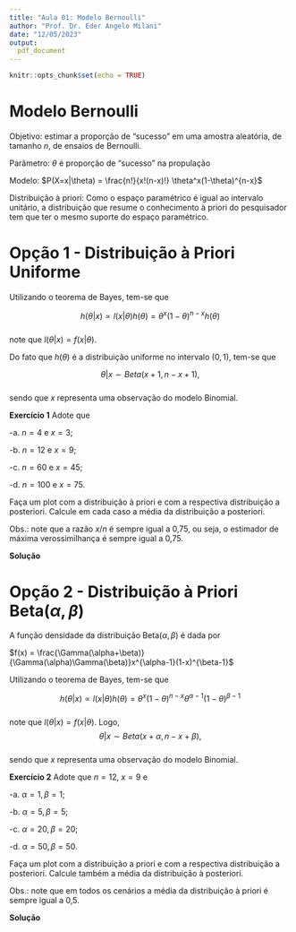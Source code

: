 ```yaml
---
title: "Aula 01: Modelo Bernoulli"
author: "Prof. Dr. Eder Angelo Milani"
date: "12/05/2023"
output: 
  pdf_document
---
```


```r
knitr::opts_chunk$set(echo = TRUE)
```

# Modelo Bernoulli

Objetivo: estimar a proporção de "sucesso" em uma amostra aleatória, de tamanho $n$, de ensaios de Bernoulli.

Parâmetro: $\theta$ é proporção de "sucesso" na propulação

Modelo: $P(X=x|\theta) = \frac{n!}{x!(n-x)!} \theta^x(1-\theta)^{n-x}$


Distribuição à priori: Como o espaço paramétrico é igual ao intervalo unitário, a distribuição que resume o conhecimento à priori do pesquisador tem que ter o mesmo suporte do espaço paramétrico.  


# Opção 1 -  Distribuição à Priori Uniforme

Utilizando o teorema de Bayes, tem-se que 

$$h(\theta| x) \propto l(x|\theta)h(\theta) = \theta^{x}(1 - \theta)^{n - x}h(\theta)$$  
note que $l(\theta| x) = f(x | \theta)$. 

Do fato que $h(\theta)$ é a distribuição uniforme no intervalo $(0, 1)$, tem-se que 


$$\theta|x \sim Beta(x+1, n-x+1),$$  
sendo que $x$ representa uma observação do modelo Binomial.


**Exercício 1** Adote que 

-a. $n = 4$ e $x = 3$;

-b. $n = 12$ e $x = 9$;

-c. $n = 60$ e $x = 45$;

-d. $n = 100$ e $x = 75$.


Faça um plot com a distribuição à priori e com a respectiva distribuição a posteriori. Calcule em cada caso a média da distribuição a posteriori. 


Obs.: note que a razão $x/n$ é sempre igual a 0,75, ou seja, o estimador de máxima verossimilhança é sempre igual a 0,75.   


**Solução**


# Opção 2 -  Distribuição à Priori Beta($\alpha, \beta$)


A função densidade da distribuição Beta($\alpha, \beta$) é dada por 

$f(x) = \frac{\Gamma(\alpha+\beta)}{\Gamma(\alpha)\Gamma(\beta)}x^{\alpha-1}(1-x)^{\beta-1}$

Utilizando o teorema de Bayes, tem-se que 

$$h(\theta| x) \propto l(x|\theta)h(\theta) = \theta^{x}(1 - \theta)^{n - x}\theta^{\alpha-1}(1-\theta)^{\beta-1}$$  
note que $l(\theta| x) = f(x | \theta)$. Logo, $$\theta|x \sim Beta(x+\alpha, n-x+\beta),$$  
sendo que $x$ representa uma observação do modelo Binomial.


**Exercício 2** Adote que $n = 12$, $x = 9$ e 

-a. $\alpha = 1, \beta = 1$;

-b. $\alpha = 5, \beta = 5$;

-c. $\alpha = 20, \beta = 20$;

-d. $\alpha = 50, \beta = 50$.


Faça um plot com a distribuição a priori e com a respectiva distribuição a posteriori. Calcule também a média da distribuição à posteriori.


Obs.: note que em todos os cenários a média da distribuição à priori é sempre igual a 0,5. 


**Solução**